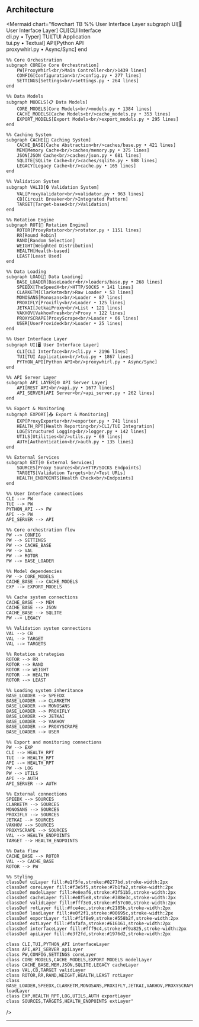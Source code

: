 ## Architecture

<Mermaid
  chart="flowchart TB
    %% User Interface Layer
    subgraph UI[🎯 User Interface Layer]
        CLI[CLI Interface<br/>cli.py • Typer]
        TUI[TUI Application<br/>tui.py • Textual]
        API[Python API<br/>proxywhirl.py • Async/Sync]
    end

    %% Core Orchestration
    subgraph CORE[⚙️ Core Orchestration]
        PW[ProxyWhirl<br/>Main Controller<br/>1439 lines]
        CONFIG[Configuration<br/>config.py • 277 lines]
        SETTINGS[Settings<br/>settings.py • 264 lines]
    end

    %% Data Models
    subgraph MODELS[📋 Data Models]
        CORE_MODELS[Core Models<br/>models.py • 1384 lines]
        CACHE_MODELS[Cache Models<br/>cache_models.py • 353 lines]
        EXPORT_MODELS[Export Models<br/>export_models.py • 295 lines]
    end

    %% Caching System
    subgraph CACHE[💾 Caching System]
        CACHE_BASE[Cache Abstraction<br/>caches/base.py • 421 lines]
        MEM[Memory Cache<br/>caches/memory.py • 375 lines]
        JSON[JSON Cache<br/>caches/json.py • 681 lines]
        SQLITE[SQLite Cache<br/>caches/sqlite.py • 988 lines]
        LEGACY[Legacy Cache<br/>cache.py • 165 lines]
    end

    %% Validation System
    subgraph VALID[🔒 Validation System]
        VAL[ProxyValidator<br/>validator.py • 963 lines]
        CB[Circuit Breaker<br/>Integrated Pattern]
        TARGET[Target-based<br/>Validation]
    end

    %% Rotation Engine
    subgraph ROT[🔄 Rotation Engine]
        ROTOR[ProxyRotator<br/>rotator.py • 1151 lines]
        RR[Round Robin]
        RAND[Random Selection]
        WEIGHT[Weighted Distribution]
        HEALTH[Health-based]
        LEAST[Least Used]
    end

    %% Data Loading
    subgraph LOAD[📡 Data Loading]
        BASE_LOADER[BaseLoader<br/>loaders/base.py • 268 lines]
        SPEEDX[TheSpeedX<br/>HTTP/SOCKS • 141 lines]
        CLARKETM[Clarketm<br/>Raw Loader • 53 lines]
        MONOSANS[Monosans<br/>Loader • 87 lines]
        PROXIFLY[Proxifly<br/>Loader • 125 lines]
        JETKAI[JetkaiProxy<br/>List • 121 lines]
        VAKHOV[VakhovFresh<br/>Proxy • 122 lines]
        PROXYSCRAPE[ProxyScrape<br/>Loader • 66 lines]
        USER[UserProvided<br/>Loader • 25 lines]
    end

    %% User Interface Layer
    subgraph UI[🖥️ User Interface Layer]
        CLI[CLI Interface<br/>cli.py • 2196 lines]
        TUI[TUI Application<br/>tui.py • 1867 lines]
        PYTHON_API[Python API<br/>proxywhirl.py • Async/Sync]
    end
    
    %% API Server Layer  
    subgraph API_LAYER[🌐 API Server Layer]
        API[REST API<br/>api.py • 1677 lines]
        API_SERVER[API Server<br/>api_server.py • 262 lines]
    end

    %% Export & Monitoring
    subgraph EXPORT[📤 Export & Monitoring]
        EXP[ProxyExporter<br/>exporter.py • 741 lines]
        HEALTH_RPT[Health Reporting<br/>CLI/TUI Integration]
        LOG[Structured Logging<br/>logger.py • 142 lines]
        UTILS[Utilities<br/>utils.py • 69 lines]
        AUTH[Authentication<br/>auth.py • 135 lines]
    end

    %% External Services
    subgraph EXT[🌐 External Services]
        SOURCES[Proxy Sources<br/>HTTP/SOCKS Endpoints]
        TARGETS[Validation Targets<br/>Test URLs]
        HEALTH_ENDPOINTS[Health Check<br/>Endpoints]
    end

    %% User Interface connections
    CLI --> PW
    TUI --> PW
    PYTHON_API --> PW
    API --> PW
    API_SERVER --> API

    %% Core orchestration flow
    PW --> CONFIG
    PW --> SETTINGS
    PW --> CACHE_BASE
    PW --> VAL
    PW --> ROTOR
    PW --> BASE_LOADER

    %% Model dependencies
    PW --> CORE_MODELS
    CACHE_BASE --> CACHE_MODELS
    EXP --> EXPORT_MODELS

    %% Cache system connections
    CACHE_BASE --> MEM
    CACHE_BASE --> JSON
    CACHE_BASE --> SQLITE
    PW --> LEGACY

    %% Validation system connections
    VAL --> CB
    VAL --> TARGET
    VAL --> TARGETS

    %% Rotation strategies
    ROTOR --> RR
    ROTOR --> RAND
    ROTOR --> WEIGHT
    ROTOR --> HEALTH
    ROTOR --> LEAST

    %% Loading system inheritance
    BASE_LOADER --> SPEEDX
    BASE_LOADER --> CLARKETM
    BASE_LOADER --> MONOSANS
    BASE_LOADER --> PROXIFLY
    BASE_LOADER --> JETKAI
    BASE_LOADER --> VAKHOV
    BASE_LOADER --> PROXYSCRAPE
    BASE_LOADER --> USER

    %% Export and monitoring connections
    PW --> EXP
    CLI --> HEALTH_RPT
    TUI --> HEALTH_RPT
    API --> HEALTH_RPT
    PW --> LOG
    PW --> UTILS
    API --> AUTH
    API_SERVER --> AUTH

    %% External connections
    SPEEDX --> SOURCES
    CLARKETM --> SOURCES
    MONOSANS --> SOURCES
    PROXIFLY --> SOURCES
    JETKAI --> SOURCES
    VAKHOV --> SOURCES
    PROXYSCRAPE --> SOURCES
    VAL --> HEALTH_ENDPOINTS
    TARGET --> HEALTH_ENDPOINTS

    %% Data flow
    CACHE_BASE --> ROTOR
    VAL --> CACHE_BASE
    ROTOR --> PW

    %% Styling
    classDef uiLayer fill:#e1f5fe,stroke:#0277bd,stroke-width:2px
    classDef coreLayer fill:#f3e5f5,stroke:#7b1fa2,stroke-width:2px
    classDef modelLayer fill:#e8eaf6,stroke:#3f51b5,stroke-width:2px
    classDef cacheLayer fill:#e8f5e8,stroke:#388e3c,stroke-width:2px
    classDef validLayer fill:#fff3e0,stroke:#f57c00,stroke-width:2px
    classDef rotLayer fill:#fce4ec,stroke:#c2185b,stroke-width:2px
    classDef loadLayer fill:#e0f2f1,stroke:#00695c,stroke-width:2px
    classDef exportLayer fill:#f1f8e9,stroke:#558b2f,stroke-width:2px
    classDef extLayer fill:#fafafa,stroke:#616161,stroke-width:2px
    classDef interfaceLayer fill:#fff9c4,stroke:#f9a825,stroke-width:2px
    classDef apiLayer fill:#e3f2fd,stroke:#1976d2,stroke-width:2px

    class CLI,TUI,PYTHON_API interfaceLayer
    class API,API_SERVER apiLayer
    class PW,CONFIG,SETTINGS coreLayer
    class CORE_MODELS,CACHE_MODELS,EXPORT_MODELS modelLayer
    class CACHE_BASE,MEM,JSON,SQLITE,LEGACY cacheLayer
    class VAL,CB,TARGET validLayer
    class ROTOR,RR,RAND,WEIGHT,HEALTH,LEAST rotLayer
    class BASE_LOADER,SPEEDX,CLARKETM,MONOSANS,PROXIFLY,JETKAI,VAKHOV,PROXYSCRAPE,USER loadLayer
    class EXP,HEALTH_RPT,LOG,UTILS,AUTH exportLayer
    class SOURCES,TARGETS,HEALTH_ENDPOINTS extLayer"
/>

---